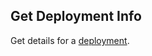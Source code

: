 
## Get Deployment Info

<OperationInfo method='get' path='/deployments/v1/{appId}/info/{deploymentId}' />

Get details for a [deployment](https://hathora.dev/docs/concepts/hathora-entities#deployment).
